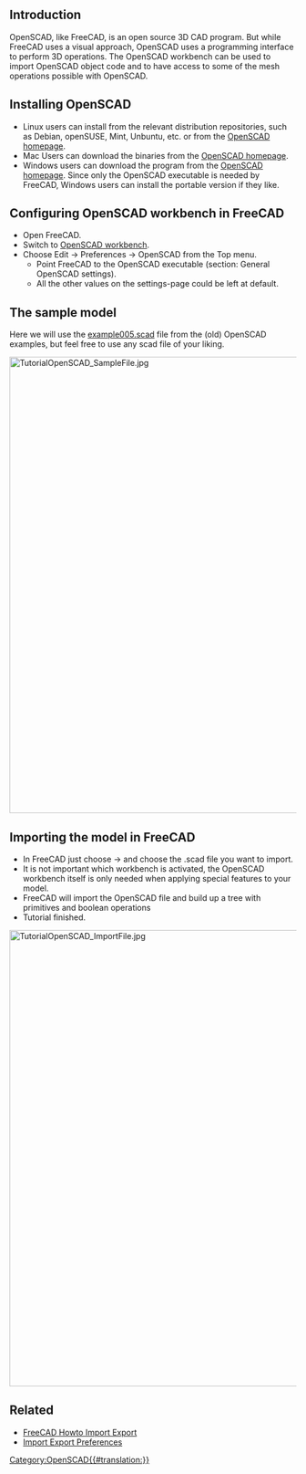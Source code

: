 <languages/>
<translate>

<!--T:1-->
{{TutorialInfo
|Topic= Import OpenSCAD code
|Level= Beginner
|Time= 30 minutes
|Author=r-frank
|FCVersion=0.16.6704
|Files=
}}

== Introduction == <!--T:10-->

<!--T:2-->
OpenSCAD, like FreeCAD, is an open source 3D CAD program. But while FreeCAD uses a visual approach, OpenSCAD uses a programming interface to perform 3D operations. The OpenSCAD workbench can be used to import OpenSCAD object code and to have access to some of the mesh operations possible with OpenSCAD.

== Installing OpenSCAD  == <!--T:11-->

<!--T:3-->
* Linux users can install from the relevant distribution repositories, such as Debian, openSUSE, Mint, Unbuntu, etc. or from the [http://www.openscad.org/ OpenSCAD homepage].
* Mac Users can download the binaries from the [http://www.openscad.org/ OpenSCAD homepage].
* Windows users can download the program from the [http://www.openscad.org/ OpenSCAD homepage]. Since only the OpenSCAD executable is needed by FreeCAD, Windows users can install the portable version if they like.

== Configuring OpenSCAD workbench in FreeCAD  == <!--T:12-->

<!--T:4-->
* Open FreeCAD.
* Switch to [[OpenSCAD_Workbench|OpenSCAD workbench]].
* Choose Edit → Preferences → OpenSCAD from the Top menu.
** Point FreeCAD to the OpenSCAD executable (section: General OpenSCAD settings).
** All the other values on the settings-page could be left at default.

== The sample model == <!--T:13-->

<!--T:5-->
Here we will use the [https://github.com/openscad/openscad/blob/master/examples/Old/example005.scad example005.scad] file from the (old) OpenSCAD examples, but feel free to use any scad file of your liking.

</translate>
[[Image:TutorialOpenSCAD SampleFile.jpg|800px]]
<translate>

== Importing the model in FreeCAD == <!--T:14-->

<!--T:6-->
* In FreeCAD just choose {{KEY| File}}  → {{KEY| Open}} and choose the .scad file you want to import.
* It is not important which workbench is activated, the OpenSCAD workbench itself is only needed when applying special features to your model.
* FreeCAD will import the OpenSCAD file and build up a tree with primitives and boolean operations
* Tutorial finished.

</translate>
[[Image:TutorialOpenSCAD_ImportFile.jpg|800px]]
<translate>

==Related== <!--T:9--> 

<!--T:8-->
* [[FreeCAD_Howto_Import_Export|FreeCAD Howto Import Export]]
* [[Import_Export_Preferences|Import Export Preferences]]

</translate>
[[Category:OpenSCAD{{#translation:}}]]